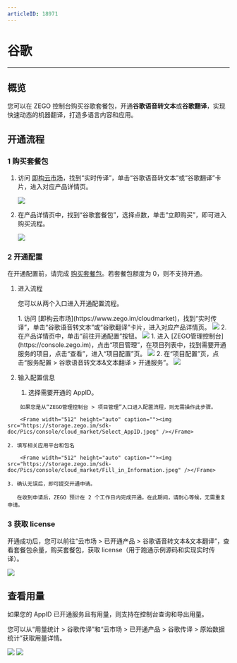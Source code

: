 ```yaml
---
articleID: 18971
---
```

# 谷歌

- - -

## 概览

您可以在 ZEGO 控制台购买谷歌套餐包，开通**谷歌语音转文本**或**谷歌翻译**，实现快速动态的机器翻译，打造多语言内容和应用。


## 开通流程

<a id="purchase"></a>

### 1 购买套餐包

1. 访问 [即构云市场](https://www.zego.im/cloudmarket)，找到“实时传译”，单击“谷歌语音转文本”或“谷歌翻译”卡片，进入对应产品详情页。

    <Frame width="512" height="auto" caption=""><img src="https://storage.zego.im/sdk-doc/Pics/console/cloud_market/Translation_Products.jpeg" /></Frame>

2. 在产品详情页中，找到“谷歌套餐包”，选择点数，单击“立即购买”，即可进入购买流程。

    <Frame width="512" height="auto" caption=""><img src="https://storage.zego.im/sdk-doc/Pics/console/cloud_market/Purchase.jpeg" /></Frame>


### 2 开通配置

<Warning title="注意">


在开通配置前，请完成 <a href="#purchase">购买套餐包</a>。若套餐包额度为 0，则不支持开通。

</Warning>



1. 进入流程

    您可以从两个入口进入开通配置流程。

    <Tabs>
    <Tab title="入口 1">
    1. 访问 [即构云市场](https://www.zego.im/cloudmarket)，找到“实时传译”，单击“谷歌语音转文本”或“谷歌翻译”卡片，进入对应产品详情页。
    <Frame width="512" height="auto" caption=""><img src="https://storage.zego.im/sdk-doc/Pics/console/cloud_market/Translation_Products.jpeg" /></Frame>
    2. 在产品详情页中，单击“前往开通配置”按钮。  
    <Frame width="512" height="auto" caption=""><img src="https://storage.zego.im/sdk-doc/Pics/console/cloud_market/subscription.jpeg" /></Frame>
    </Tab>
    <Tab title="入口 2">
    1. 进入 [ZEGO管理控制台](https://console.zego.im)，点击“项目管理”，在项目列表中，找到需要开通服务的项目，点击“查看”，进入“项目配置”页。
    <Frame width="512" height="auto" caption=""><img src="https://storage.zego.im/sdk-doc/Pics/console/cloud_market/Project_Details.jpeg" /></Frame>
    2. 在“项目配置”页，点击“服务配置 > 谷歌语音转文本&文本翻译 > 开通服务”。
    <Frame width="512" height="auto" caption=""><img src="https://storage.zego.im/sdk-doc/Pics/console/cloud_market/Project_Config.jpeg" /></Frame>
    </Tab>
    </Tabs>
    
2. 输入配置信息

    1. 选择需要开通的 AppID。

<Note title="说明">


        如果您是从“ZEGO管理控制台 > 项目管理”入口进入配置流程，则无需操作此步骤。
        
</Note>


        <Frame width="512" height="auto" caption=""><img src="https://storage.zego.im/sdk-doc/Pics/console/cloud_market/Select_AppID.jpeg" /></Frame>

    2. 填写相关应用平台和包名

        <Frame width="512" height="auto" caption=""><img src="https://storage.zego.im/sdk-doc/Pics/console/cloud_market/Fill_in_Information.jpeg" /></Frame>

    3. 确认无误后，即可提交开通申请。

       在收到申请后，ZEGO 预计在 2 个工作日内完成开通。在此期间，请耐心等候，无需重复申请。

### 3 获取 license

开通成功后，您可以前往“云市场 > 已开通产品 > 谷歌语音转文本&文本翻译”，查看套餐包余量，购买套餐包，获取 license（用于跑通示例源码和实现实时传译）。

<Frame width="512" height="auto" caption=""><img src="https://storage.zego.im/sdk-doc/Pics/console/cloud_market/Service_Details.jpeg" /></Frame>


## 查看用量

如果您的 AppID 已开通服务且有用量，则支持在控制台查询和导出用量。

您可以从“用量统计 > 谷歌传译”和“云市场 > 已开通产品 > 谷歌传译 > 原始数据统计”获取用量详情。

<Frame width="512" height="auto" caption=""><img src="https://storage.zego.im/sdk-doc/Pics/console/cloud_market/Usage_Stat.png" /></Frame>

<Frame width="512" height="auto" caption=""><img src="https://storage.zego.im/sdk-doc/Pics/console/cloud_market/Original_Stat.png" /></Frame>
